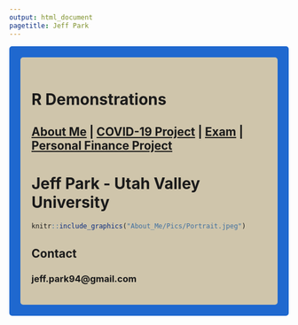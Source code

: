 ```yaml
---
output: html_document
pagetitle: Jeff Park
---
```



<style type="text/css">
.main-container {
  max-width: 1800px;
  margin-left: auto;
  margin-right: auto;
}
</style>

<style>
div.gray { background-color:#1f68cf; border-radius: 5px; padding: 20px;}
</style>
<div class = "gray">


<style>
div.blue { background-color:#cfc5ab; border-radius: 5px; padding: 20px;}
</style>
<div class = "blue">

# R Demonstrations

## [About Me](http://falconer94.github.io/About_Me/) | [COVID-19 Project](https://falconer94.github.io/COVID19) | [Exam](https://falconer94.github.io/Exam_3) | [Personal Finance Project](https://falconer94.github.io/PersonalFinances)


# **Jeff Park - Utah Valley University**
```r
knitr::include_graphics("About_Me/Pics/Portrait.jpeg")
```

## **Contact**
### jeff.park94@gmail.com